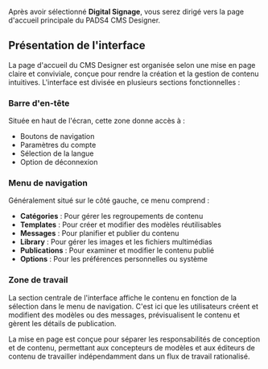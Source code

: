 Après avoir sélectionné **Digital Signage**, vous serez dirigé vers la page d'accueil principale du PADS4 CMS Designer.

## Présentation de l'interface

La page d'accueil du CMS Designer est organisée selon une mise en page claire et conviviale, conçue pour rendre la création et la gestion de contenu intuitives. L'interface est divisée en plusieurs sections fonctionnelles :

### Barre d'en-tête

Située en haut de l'écran, cette zone donne accès à :

* Boutons de navigation
* Paramètres du compte
* Sélection de la langue
* Option de déconnexion

### Menu de navigation

Généralement situé sur le côté gauche, ce menu comprend :

* **Catégories** : Pour gérer les regroupements de contenu
* **Templates** : Pour créer et modifier des modèles réutilisables
* **Messages** : Pour planifier et publier du contenu
* **Library** : Pour gérer les images et les fichiers multimédias
* **Publications** : Pour examiner et modifier le contenu publié
* **Options** : Pour les préférences personnelles ou système

### Zone de travail

La section centrale de l'interface affiche le contenu en fonction de la sélection dans le menu de navigation. C'est ici que les utilisateurs créent et modifient des modèles ou des messages, prévisualisent le contenu et gèrent les détails de publication.

La mise en page est conçue pour séparer les responsabilités de conception et de contenu, permettant aux concepteurs de modèles et aux éditeurs de contenu de travailler indépendamment dans un flux de travail rationalisé.
